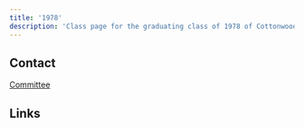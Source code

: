 ```yaml
---
title: '1978'
description: 'Class page for the graduating class of 1978 of Cottonwood High School.'
---
```


## Contact

[Committee](mailto:chs1978committee@hotmail.com)

## Links


<CardGrid>
  <LinkCard
    title="Class of 1978 Facebook"
    href="https://www.facebook.com/Colts78Reunion/"
    description="Official Facebook account to follow for reunion information."
  />
</CardGrid>
